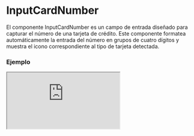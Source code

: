 # InputCardNumber

El componente InputCardNumber es un campo de entrada diseñado para capturar el número de una tarjeta de crédito. Este componente formatea automáticamente la entrada del número en grupos de cuatro dígitos y muestra el icono correspondiente al tipo de tarjeta detectada.


### Ejemplo

<Iframe
  minHeightIframe="30dvh"
  src="https://fenextjs-component-storybook.vercel.app/iframe.html?args=&id=input-card-inputcardnumber--index&viewMode=story"
/>

### Importacion

Para importar el componente InputCardNumber, se puede hacer desde fenextjs

```tsx copy
import { InputCardNumber } from "fenextjs";
```

### Parametros

| Parametro       | Tipo                     | Requerido | Default   | Descripcion                                                                                                    |
| --------------- | ------------------------ | --------- | --------- | -------------------------------------------------------------------------------------------------------------- |
| defaultValue    | string                   | no        | ''        | Valor predeterminado del componente, que representa el número de tarjeta.                                      |
| value           | string                   | no        | ''        | Valor controlado del componente, que representa el número de tarjeta.                                          |
| onChange        | (value: string) =\> void | no        | undefined | Función que se ejecuta cuando el valor del componente cambia, proporcionando el número de tarjeta como cadena. |
| maxNumberLength | number                   | no        | 19        | Longitud máxima permitida para la entrada del número de tarjeta. El valor mínimo es 15.                        |
| disabled        | boolean                  | no        | false     | Indica si el campo de entrada está deshabilitado.                                                              |
| required        | boolean                  | no        | false     | Indica si el campo de entrada es obligatorio.                                                                  |
| error           | string \| undefined      | no        | undefined | Mensaje de error que se muestra si la validación falla.                                                        |
| className       | string                   | no        | ''        | Clase CSS para personalizar el estilo del componente.                                                          |

### Storybook

Para ver el storybook del componente lo puede hacer con este [link](https://fenextjs-component-storybook.vercel.app/?path=/story/input-card-inputcardnumber--index)

### Usos

- Básico

```tsx copy
<InputCardNumber />
```

- InputCardNumber con valor predeterminado

```tsx copy
<InputCardNumber defaultValue="1234 5678 9012 3456" />
```

- InputCardNumber controlado

```tsx copy
<InputCardNumber
  value="4111 1111 1111 1111"
  onChange={(number) => console.log(number)}
/>
```

- InputCardNumber deshabilitado

```tsx copy
<InputCardNumber disabled={true} />
```
